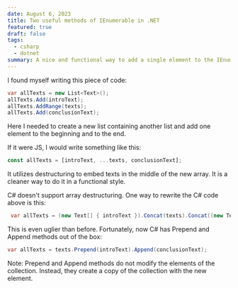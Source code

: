 ```yaml
---
date: August 6, 2023
title: Two useful methods of IEnumerable in .NET
featured: true
draft: false
tags:
  - csharp
  - dotnet
summary: A nice and functional way to add a single element to the IEnumerable collection
---
```


I found myself writing this piece of code:

```csharp
var allTexts = new List<Text>();
allTexts.Add(introText);
allTexts.AddRange(texts);
allTexts.Add(conclusionText);
```

Here I needed to create a new list containing another list and add one element to the beginning and to the end.

If it were JS, I would write something like this:

```js
const allTexts = [introText, ...texts, conclusionText];
```

It utilizes destructuring to embed texts in the middle of the new array. It is a cleaner way to do it in a functional style.

C# doesn't support array destructuring. One way to rewrite the C# code above is this:

```csharp
 var allTexts = (new Text[] { introText }).Concat(texts).Concat((new Text[] { conclusionText }));
```

This is even uglier than before. Fortunately, now C# has Prepend and Append methods out of the box:

```csharp
var allTexts = texts.Prepend(introText).Append(conclusionText);
```

Note: Prepend and Append methods do not modify the elements of the collection. Instead, they create a copy of the collection with the new element.
